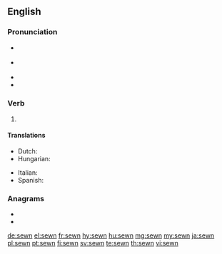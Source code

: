 ==English==

===Pronunciation===
* {{a|GA}} {{IPA|/soʊn/|lang=en}}
* {{a|RP}} {{IPA|/səʊn/|lang=en}}
* {{rhymes|əʊn|lang=en}}
* {{homophones|Saône|sone|sown|lang=en}}

===Verb===
{{head|en|past participle}}

# {{past participle of|sew|lang=en|nocat=1}}

====Translations====
{{trans-top|past participle of sew}}
* Dutch: {{t+|nl|genaaid}}
* Hungarian: {{t|hu|varrott}}
{{trans-mid}}
* Italian: {{t+|it|cucito}}
* Spanish: {{t+|es|cosido}}
{{trans-bottom}}

===Anagrams===
* {{l|en|news}}
* {{l|en|snew}}

[[de:sewn]]
[[el:sewn]]
[[fr:sewn]]
[[hy:sewn]]
[[hu:sewn]]
[[mg:sewn]]
[[my:sewn]]
[[ja:sewn]]
[[pl:sewn]]
[[pt:sewn]]
[[fi:sewn]]
[[sv:sewn]]
[[te:sewn]]
[[th:sewn]]
[[vi:sewn]]